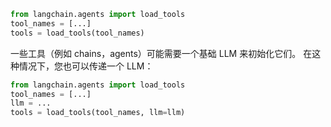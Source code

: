 ```python
from langchain.agents import load_tools
tool_names = [...]
tools = load_tools(tool_names)
```

一些工具（例如 chains，agents）可能需要一个基础 LLM 来初始化它们。
在这种情况下，您也可以传递一个 LLM：

```python
from langchain.agents import load_tools
tool_names = [...]
llm = ...
tools = load_tools(tool_names, llm=llm)
```
